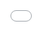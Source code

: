 ```yaml
---
title: "My Apps"
page-layout: full
title-block-banner: false
---
```

```{=html}
  <style>
    iframe {
      position: absolute;
      top: 0;
      bottom: 0;
      left: 0;
      width: 100%;
      height: 100%;
      border: none;
    }
  </style>
<body>
  <iframe
    src="my_apps.html"
    frameborder="0"
  ></iframe>
</body>
```